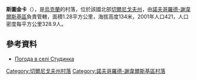 {{coord|51|50|15|N|33|1|18|E|scale:100000|display=title}}

'''斯圖金卡'''（{{lang-uk|Студинка}}），是[[烏克蘭|烏克蘭]]的村落，位於該國北部[[切爾尼戈夫州|切爾尼戈夫州]]，由[[諾夫哥羅德-謝韋爾斯基區|諾夫哥羅德-謝韋爾斯基區]]負責管轄，面積1.28平方公里，海拔高度134米，2001年人口421，人口密度每平方公里328.9人。

==參考資料==
* [http://weather.in.ua/ua/chernigovskaja/25435 Погода в селі Студинка] {{Wayback|url=http://weather.in.ua/ua/chernigovskaja/25435 |date=20160305091523 }}

[[Category:切爾尼戈夫州村落|Category:切爾尼戈夫州村落]]
[[Category:諾夫哥羅德-謝韋爾斯基區村落|Category:諾夫哥羅德-謝韋爾斯基區村落]]


{{Chernihiv-geo-stub}}